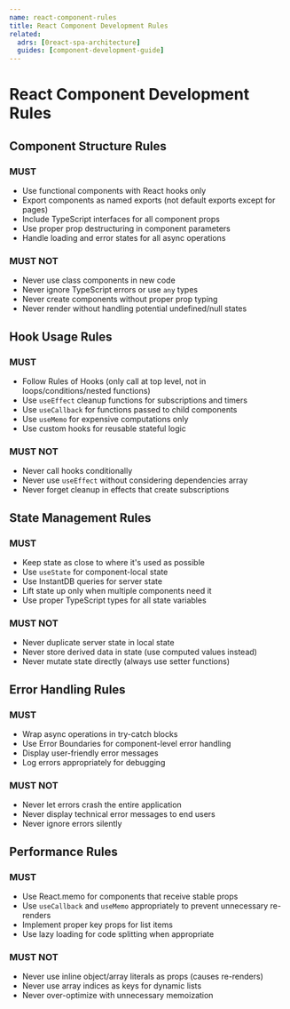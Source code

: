 ```yaml
---
name: react-component-rules
title: React Component Development Rules
related:
  adrs: [0react-spa-architecture]
  guides: [component-development-guide]
---
```


# React Component Development Rules

## Component Structure Rules

### MUST
- Use functional components with React hooks only
- Export components as named exports (not default exports except for pages)
- Include TypeScript interfaces for all component props
- Use proper prop destructuring in component parameters
- Handle loading and error states for all async operations

### MUST NOT
- Never use class components in new code
- Never ignore TypeScript errors or use `any` types
- Never create components without proper prop typing
- Never render without handling potential undefined/null states

## Hook Usage Rules

### MUST
- Follow Rules of Hooks (only call at top level, not in loops/conditions/nested functions)
- Use `useEffect` cleanup functions for subscriptions and timers
- Use `useCallback` for functions passed to child components
- Use `useMemo` for expensive computations only
- Use custom hooks for reusable stateful logic

### MUST NOT
- Never call hooks conditionally
- Never use `useEffect` without considering dependencies array
- Never forget cleanup in effects that create subscriptions

## State Management Rules

### MUST
- Keep state as close to where it's used as possible
- Use `useState` for component-local state
- Use InstantDB queries for server state
- Lift state up only when multiple components need it
- Use proper TypeScript types for all state variables

### MUST NOT
- Never duplicate server state in local state
- Never store derived data in state (use computed values instead)
- Never mutate state directly (always use setter functions)

## Error Handling Rules

### MUST
- Wrap async operations in try-catch blocks
- Use Error Boundaries for component-level error handling
- Display user-friendly error messages
- Log errors appropriately for debugging

### MUST NOT
- Never let errors crash the entire application
- Never display technical error messages to end users
- Never ignore errors silently

## Performance Rules

### MUST
- Use React.memo for components that receive stable props
- Use `useCallback` and `useMemo` appropriately to prevent unnecessary re-renders
- Implement proper key props for list items
- Use lazy loading for code splitting when appropriate

### MUST NOT
- Never use inline object/array literals as props (causes re-renders)
- Never use array indices as keys for dynamic lists
- Never over-optimize with unnecessary memoization